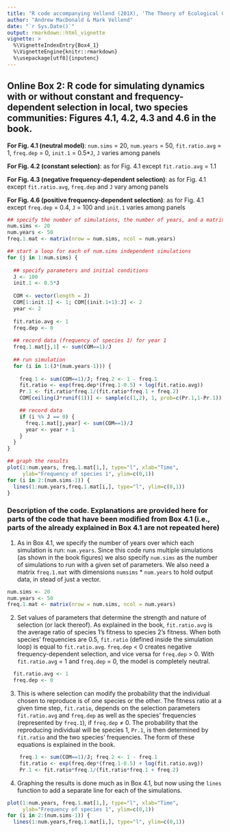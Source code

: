 ```yaml
---
title: "R code accompanying Vellend (201X), 'The Theory of Ecological Communities' (Princeton University Press)"
author: "Andrew MacDonald & Mark Vellend"
date: "`r Sys.Date()`"
output: rmarkdown::html_vignette
vignette: >
  %\VignetteIndexEntry{Box4_1}
  %\VignetteEngine{knitr::rmarkdown}
  %\usepackage[utf8]{inputenc}
---
```


## Online Box 2: R code for simulating dynamics with or without constant and frequency-dependent selection in local, two species communities: Figures 4.1, 4.2, 4.3 and 4.6 in the book.

**For Fig. 4.1 (neutral model)**: `num.sims` = 20, `num.years` = 50, `fit.ratio.avg` = 1, `freq.dep` = 0, `init.1` = 0.5*`J`, `J` varies among panels

**For Fig. 4.2 (constant selection)**: as for Fig. 4.1 except `fit.ratio.avg` = 1.1

**For Fig. 4.3 (negative frequency-dependent selection)**: as for Fig. 4.1 except `fit.ratio.avg`, `freq.dep` and `J` vary among panels

**For Fig. 4.6 (positive frequency-dependent selection)**: as for Fig. 4.1 except `freq.dep` = 0.4, `J` = 100 and `init.1` varies among panels



```r
## specify the number of simulations, the number of years, and a matrix for output
num.sims <- 20 
num.years <- 50
freq.1.mat <- matrix(nrow = num.sims, ncol = num.years)

## start a loop for each of num.sims independent simulations
for (j in 1:num.sims) {
  
  ## specify parameters and initial conditions
  J <- 100
  init.1 <- 0.5*J  
  
  COM <- vector(length = J)
  COM[1:init.1] <- 1; COM[(init.1+1):J] <- 2
  year <- 2
  
  fit.ratio.avg <- 1
  freq.dep <- 0
  
  ## record data (frequency of species 1) for year 1
  freq.1.mat[j,1] <- sum(COM==1)/J
  
  ## run simulation
  for (i in 1:(J*(num.years-1))) {
    
    freq.1 <- sum(COM==1)/J; freq.2 <- 1 - freq.1
    fit.ratio <- exp(freq.dep*(freq.1-0.5) + log(fit.ratio.avg))
    Pr.1 <- fit.ratio*freq.1/(fit.ratio*freq.1 + freq.2)
    COM[ceiling(J*runif(1))] <- sample(c(1,2), 1, prob=c(Pr.1,1-Pr.1))

    ## record data    
    if (i %% J == 0) {
      freq.1.mat[j,year] <- sum(COM==1)/J
      year <- year + 1
    }
  }
}

## graph the results
plot(1:num.years, freq.1.mat[1,], type="l", xlab="Time", 
     ylab="Frequency of species 1", ylim=c(0,1))
for (i in 2:(num.sims-1)) {
  lines(1:num.years,freq.1.mat[i,], type="l", ylim=c(0,1))
}

```

### Description of the code.  Explanations are provided here for parts of the code that have been modified from Box 4.1 (i.e., parts of the already explained in Box 4.1 are not repeated here)

1. As in Box 4.1, we specify the number of years over which each simulation is run: `num.years`. Since this code runs multiple simulations (as shown in the book figures) we also specify `num.sims` as the number of simulations to run with a given set of parameters.  We also need a matrix `freq.1.mat` with dimensions `numsims` * `num.years` to hold output data, in stead of just a vector.

```r
num.sims <- 20 
num.years <- 50
freq.1.mat <- matrix(nrow = num.sims, ncol = num.years)
```

2. Set values of parameters that determine the strength and nature of selection (or lack thereof).  As explained in the book, `fit.ratio.avg` is the average ratio of species 1's fitness to species 2's fitness.  When both species' frequencies are 0.5, `fit.ratio` (defined inside the simulation loop) is equal to `fit.ratio.avg`.  `freq.dep` < 0 creates negative frequency-dependent selection, and vice versa for `freq.dep` > 0.  With `fit.ratio.avg` = 1 and `freq.dep` = 0, the model is completely neutral.

```r
  fit.ratio.avg <- 1
  freq.dep <- 0
```

3. This is where selection can modify the probability that the individual chosen to reproduce is of one species or the other.  The fitness ratio at a given time step, `fit.ratio`, depends on the selection parameters `fit.ratio.avg` and `freq.dep` as well as the species' frequencies (represented by `freq.1`), if `freq.dep` ≠ 0.  The probability that the reproducing individual will be species 1, `Pr.1`, is then determined by `fit.ratio` and the two species' frequencies.  The form of these equations is explained in the book.

```r
    freq.1 <- sum(COM==1)/J; freq.2 <- 1 - freq.1
    fit.ratio <- exp(freq.dep*(freq.1-0.5) + log(fit.ratio.avg))
    Pr.1 <- fit.ratio*freq.1/(fit.ratio*freq.1 + freq.2)
```

4. Graphing the results is done much as in Box 4.1, but now using the `lines` function to add a separate line for each of the simulations.

```r
plot(1:num.years, freq.1.mat[1,], type="l", xlab="Time", 
     ylab="Frequency of species 1", ylim=c(0,1))
for (i in 2:(num.sims-1)) {
  lines(1:num.years,freq.1.mat[i,], type="l", ylim=c(0,1))
```